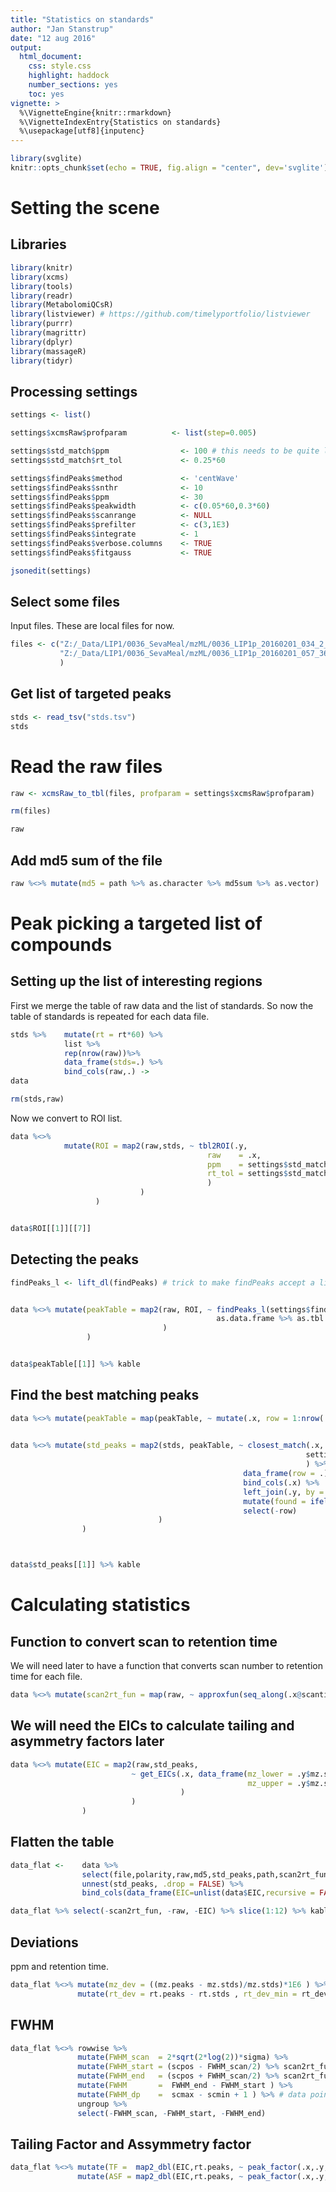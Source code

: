 ```yaml
---
title: "Statistics on standards"
author: "Jan Stanstrup"
date: "12 aug 2016"
output:
  html_document:
    css: style.css
    highlight: haddock
    number_sections: yes
    toc: yes
vignette: >
  %\VignetteEngine{knitr::rmarkdown}
  %\VignetteIndexEntry{Statistics on standards}
  %\usepackage[utf8]{inputenc}
---
```


```r
library(svglite)
knitr::opts_chunk$set(echo = TRUE, fig.align = "center", dev='svglite')
```



<style>
pre code, pre, code {
  white-space: pre !important;
  overflow-x: scroll !important;
  word-break: keep-all;
  word-wrap: initial; 
}
</style>



# Setting the scene

## Libraries

```r
library(knitr)
library(xcms)
library(tools)
library(readr)
library(MetabolomiQCsR)
library(listviewer) # https://github.com/timelyportfolio/listviewer
library(purrr)
library(magrittr)
library(dplyr)
library(massageR)
library(tidyr)
```



## Processing settings
```r
settings <- list()

settings$xcmsRaw$profparam          <- list(step=0.005)

settings$std_match$ppm                <- 100 # this needs to be quite large for this strategy to work. Only scans inside this is used AFAIK. The centwave ppm setting will limit appropiately
settings$std_match$rt_tol             <- 0.25*60

settings$findPeaks$method             <- 'centWave'
settings$findPeaks$snthr              <- 10
settings$findPeaks$ppm                <- 30
settings$findPeaks$peakwidth          <- c(0.05*60,0.3*60)
settings$findPeaks$scanrange          <- NULL
settings$findPeaks$prefilter          <- c(3,1E3)
settings$findPeaks$integrate          <- 1
settings$findPeaks$verbose.columns    <- TRUE
settings$findPeaks$fitgauss           <- TRUE

jsonedit(settings)
```


## Select some files
Input files. These are local files for now.

```r
files <- c("Z:/_Data/LIP1/0036_SevaMeal/mzML/0036_LIP1p_20160201_034_2_1_1.mzML",
           "Z:/_Data/LIP1/0036_SevaMeal/mzML/0036_LIP1p_20160201_057_36_1_1.mzML"
           )
```



## Get list of targeted peaks
```r
stds <- read_tsv("stds.tsv")
stds
```


# Read the raw files

```r
raw <- xcmsRaw_to_tbl(files, profparam = settings$xcmsRaw$profparam)

rm(files)

raw
```

## Add md5 sum of the file

```r
raw %<>% mutate(md5 = path %>% as.character %>% md5sum %>% as.vector)
```


    

# Peak picking a targeted list of compounds

## Setting up the list of interesting regions

First we merge the table of raw data and the list of standards. So now the table of standards is repeated for each data file.

```r
stds %>%    mutate(rt = rt*60) %>% 
            list %>% 
            rep(nrow(raw))%>% 
            data_frame(stds=.) %>% 
            bind_cols(raw,.) ->
data

rm(stds,raw)
```


Now we convert to ROI list.

```r
data %<>%
            mutate(ROI = map2(raw,stds, ~ tbl2ROI(.y, 
                                            raw    = .x, 
                                            ppm    = settings$std_match$ppm, 
                                            rt_tol = settings$std_match$rt_tol
                                            )
                             )
                   )


data$ROI[[1]][[7]]
```



## Detecting the peaks

```r

findPeaks_l <- lift_dl(findPeaks) # trick to make findPeaks accept a list of arguments.


data %<>% mutate(peakTable = map2(raw, ROI, ~ findPeaks_l(settings$findPeaks, object = .x, ROI.list = .y) %>% 
                                              as.data.frame %>% as.tbl
                                  )
                 )


data$peakTable[[1]] %>% kable
```


## Find the best matching peaks

```r

data %<>% mutate(peakTable = map(peakTable, ~ mutate(.x, row = 1:nrow(.x)))) # we add a row index we can match by later
             

data %<>% mutate(std_peaks = map2(stds, peakTable, ~ closest_match(.x, .y, settings$std_match$rt_tol,
                                                                  settings$std_match$ppm
                                                                  ) %>% 
                                                    data_frame(row = .) %>% 
                                                    bind_cols(.x) %>% 
                                                    left_join(.y, by = "row", suffix = c(".stds", ".peaks")) %>% 
                                                    mutate(found = ifelse(is.na(row),FALSE,TRUE)) %>% 
                                                    select(-row)
                                 )
                )



data$std_peaks[[1]] %>% kable
```


# Calculating statistics

## Function to convert scan to retention time
We will need later to have a function that converts scan number to retention time for each file.
```r
data %<>% mutate(scan2rt_fun = map(raw, ~ approxfun(seq_along(.x@scantime),.x@scantime)))
```


## We will need the EICs to calculate tailing and asymmetry factors later
```r
data %<>% mutate(EIC = map2(raw,std_peaks,
                           ~ get_EICs(.x, data_frame(mz_lower = .y$mz.stds - settings$findPeaks$ppm*.y$mz.stds*1E-6, 
                                                     mz_upper = .y$mz.stds + settings$findPeaks$ppm*.y$mz.stds*1E-6)
                                      )   
                           )
                )

```



## Flatten the table

```r
data_flat <-    data %>% 
                select(file,polarity,raw,md5,std_peaks,path,scan2rt_fun) %>% 
                unnest(std_peaks, .drop = FALSE) %>% 
                bind_cols(data_frame(EIC=unlist(data$EIC,recursive = FALSE))) # we cannot just unnest the EICs so we do it manally and re-add them

data_flat %>% select(-scan2rt_fun, -raw, -EIC) %>% slice(1:12) %>% kable
```


## Deviations

ppm and retention time.
```r

data_flat %<>% mutate(mz_dev = ((mz.peaks - mz.stds)/mz.stds)*1E6 ) %>% 
               mutate(rt_dev = rt.peaks - rt.stds , rt_dev_min = rt_dev/60)
```


## FWHM
```r
data_flat %<>% rowwise %>% 
               mutate(FWHM_scan  = 2*sqrt(2*log(2))*sigma) %>% 
               mutate(FWHM_start = (scpos - FWHM_scan/2) %>% scan2rt_fun ) %>%
               mutate(FWHM_end   = (scpos + FWHM_scan/2) %>% scan2rt_fun ) %>% 
               mutate(FWHM       =  FWHM_end - FWHM_start ) %>%
               mutate(FWHM_dp    =  scmax - scmin + 1 ) %>% # data points
               ungroup %>% 
               select(-FWHM_scan, -FWHM_start, -FWHM_end)
```




## Tailing Factor and Assymmetry factor

```r

data_flat %<>% mutate(TF =  map2_dbl(EIC,rt.peaks, ~ peak_factor(.x,.y,factor="TF"))) %>% 
               mutate(ASF = map2_dbl(EIC,rt.peaks, ~ peak_factor(.x,.y,factor="ASF")))

```







